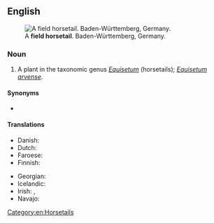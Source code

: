 ==English==
[[Image:20150420Equisetum_arvense1.jpg|thumb|A '''field horsetail'''. Baden-Württemberg, Germany.]]

===Noun===
{{en-noun}}

# A plant in the taxonomic genus ''[[Equisetum]]'' (horsetails); ''[[Equisetum arvense]]''.

====Synonyms====
* {{l|en|common horsetail}}

====Translations====
{{trans-top|plant}}
* Danish: {{t|da|ager-padderok|c}}
* Dutch: {{t+|nl|heermoes|f|n}}
* Faroese: {{t|fo|kannubjølluvísa|f}}
* Finnish: {{t+|fi|peltokorte}}
{{trans-mid}}
* Georgian: {{t|ka|შვიტურა}}
* Icelandic: {{t+|is|klóelfting|f}}
* Irish: {{t|ga|scuab eich ghoirt|f}}, {{t|ga|eireaball capaill coiteann|m}}
* Navajo: {{t|nv|ałtį́į́ʼ jikʼaashí áłtsʼózígíí}}
{{trans-bottom}}

[[Category:en:Horsetails]]